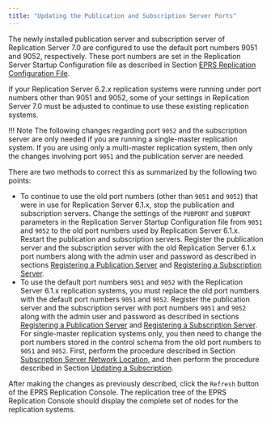 ```yaml
---
title: "Updating the Publication and Subscription Server Ports"
---
```


<div id="updating_sub_and_pub_ports" class="registered_link"></div>

The newly installed publication server and subscription server of Replication Server 7.0 are configured to use the default port numbers 9051 and 9052, respectively. These port numbers are set in the Replication Server Startup Configuration file as described in Section [EPRS Replication Configuration File](../../02_overview/03_replication_server_components_and_architecture/01_physical_components/#xdb_replication_conf_file).

If your Replication Server 6.2.x replication systems were running under port numbers other than 9051 and 9052, some of your settings in Replication Server 7.0 must be adjusted to continue to use these existing replication systems.

!!! Note
    The following changes regarding port ``9052`` and the subscription server are only needed if you are running a single-master replication system. If you are using only a multi-master replication system, then only the changes involving port ``9051`` and the publication server are needed.

There are two methods to correct this as summarized by the following two points:

-   To continue to use the old port numbers (other than ``9051`` and ``9052``) that were in use for Replication Server 6.1.x, stop the publication and subscription servers. Change the settings of the `PUBPORT` and `SUBPORT` parameters in the Replication Server Startup Configuration file from ``9051`` and ``9052`` to the old port numbers used by Replication Server 6.1.x. Restart the publication and subscription servers. Register the publication server and the subscription server with the old Replication Server 6.1.x port numbers along with the admin user and password as described in sections [Registering a Publication Server](../../05_smr_operation/02_creating_publication/01_registering_publication_server/#registering_publication_server) and [Registering a Subscription Server](../../05_smr_operation/03_creating_subscription/01_registering_subscription_server/#registering_subscription_server).
-   To use the default port numbers ``9051`` and ``9052`` with the Replication Server 6.1.x replication systems, you must replace the old port numbers with the default port numbers ``9051`` and ``9052``. Register the publication server and the subscription server with port numbers ``9051`` and ``9052`` along with the admin user and password as described in sections [Registering a Publication Server](../../05_smr_operation/02_creating_publication/01_registering_publication_server/#registering_publication_server) and [Registering a Subscription Server](../../05_smr_operation/03_creating_subscription/01_registering_subscription_server/#registering_subscription_server). For single-master replication systems only, you then need to change the port numbers stored in the control schema from the old port numbers to ``9051`` and ``9052``. First, perform the procedure described in Section [Subscription Server Network Location](../../07_common_operations/06_managing_publication/01_updating_publication_server/#sub_server_network_loc), and then perform the procedure described in Section [Updating a Subscription](../../05_smr_operation/05_managing_subscription/03_updating_subscription/#updating_subscription).

After making the changes as previously described, click the `Refresh` button of the EPRS Replication Console. The replication tree of the EPRS Replication Console should display the complete set of nodes for the replication systems.
